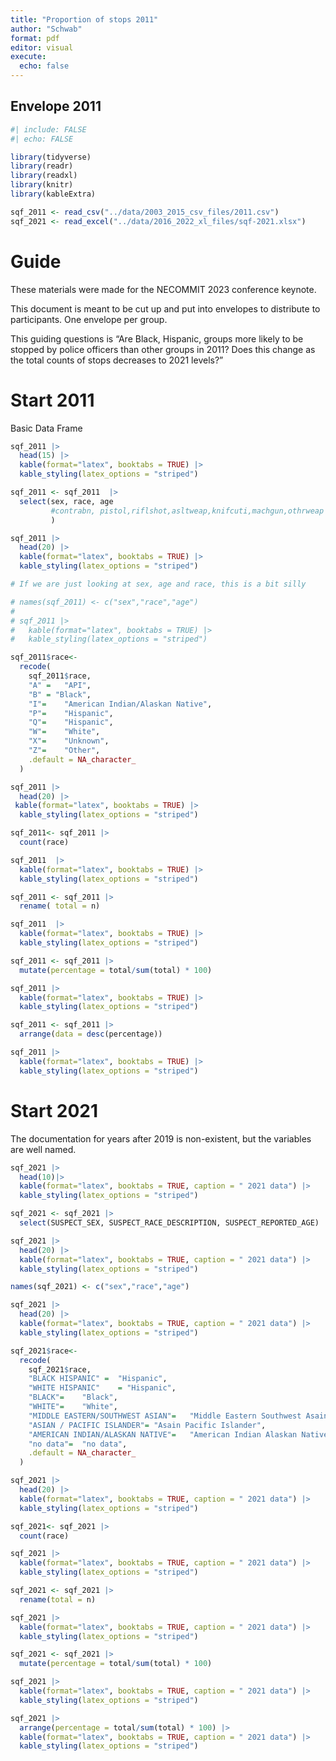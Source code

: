 ```yaml
---
title: "Proportion of stops 2011"
author: "Schwab"
format: pdf
editor: visual
execute: 
  echo: false
---
```


## Envelope 2011

```r
#| include: FALSE
#| echo: FALSE

library(tidyverse)
library(readr)
library(readxl)
library(knitr)
library(kableExtra)

sqf_2011 <- read_csv("../data/2003_2015_csv_files/2011.csv")
sqf_2021 <- read_excel("../data/2016_2022_xl_files/sqf-2021.xlsx")


```

# Guide

These materials were made for the NECOMMIT 2023 conference keynote.

This document is meant to be cut up and put into envelopes to distribute to participants. One envelope per group.

This guiding questions is "Are Black, Hispanic, groups more likely to be stopped by police officers than other groups in 2011? Does this change as the total counts of stops decreases to 2021 levels?"



# Start 2011

\newpage

Basic Data Frame

```r
sqf_2011 |>
  head(15) |>
  kable(format="latex", booktabs = TRUE) |>
  kable_styling(latex_options = "striped")
```

\newpage

```r
sqf_2011 <- sqf_2011  |>
  select(sex, race, age
         #contrabn, pistol,riflshot,asltweap,knifcuti,machgun,othrweap 
         )

sqf_2011 |> 
  head(20) |>
  kable(format="latex", booktabs = TRUE) |>
  kable_styling(latex_options = "striped")
```

\newpage

```r
# If we are just looking at sex, age and race, this is a bit silly

# names(sqf_2011) <- c("sex","race","age") 
# 
# sqf_2011 |> 
#   kable(format="latex", booktabs = TRUE) |>
#   kable_styling(latex_options = "striped")
```



```r

sqf_2011$race<-
  recode(
    sqf_2011$race, 
    "A" =	"API",
    "B"	= "Black",
    "I"=	"American Indian/Alaskan Native",
    "P"=	"Hispanic",
    "Q"=	"Hispanic",
    "W"=	"White",
    "X"=	"Unknown",
    "Z"=	"Other",
    .default = NA_character_
  )

sqf_2011 |> 
  head(20) |>
 kable(format="latex", booktabs = TRUE) |>
  kable_styling(latex_options = "striped")
```

\newpage

```r

sqf_2011<- sqf_2011 |> 
  count(race) 

sqf_2011  |>
  kable(format="latex", booktabs = TRUE) |>
  kable_styling(latex_options = "striped")
```

\newpage

```r
sqf_2011 <- sqf_2011 |>
  rename( total = n)

sqf_2011  |>
  kable(format="latex", booktabs = TRUE) |>
  kable_styling(latex_options = "striped")
```

\newpage

```r

sqf_2011 <- sqf_2011 |> 
  mutate(percentage = total/sum(total) * 100) 

sqf_2011 |> 
  kable(format="latex", booktabs = TRUE) |>
  kable_styling(latex_options = "striped")
```

\newpage

```r

sqf_2011 <- sqf_2011 |> 
  arrange(data = desc(percentage))

sqf_2011 |>
  kable(format="latex", booktabs = TRUE) |>
  kable_styling(latex_options = "striped")
```

\newpage

# Start 2021

The documentation for years after 2019 is non-existent, but the variables are well named.

\newpage
```r
sqf_2021 |>
  head(10)|>
  kable(format="latex", booktabs = TRUE, caption = " 2021 data") |>
  kable_styling(latex_options = "striped")
```

\newpage

```r
sqf_2021 <- sqf_2021 |>
  select(SUSPECT_SEX, SUSPECT_RACE_DESCRIPTION, SUSPECT_REPORTED_AGE)

sqf_2021 |>
  head(20) |>
  kable(format="latex", booktabs = TRUE, caption = " 2021 data") |>
  kable_styling(latex_options = "striped")
```

\newpage

```r
names(sqf_2021) <- c("sex","race","age") 

sqf_2021 |> 
  head(20) |>
  kable(format="latex", booktabs = TRUE, caption = " 2021 data") |>
  kable_styling(latex_options = "striped")
```

\newpage

```r

sqf_2021$race<-
  recode(
    sqf_2021$race,
    "BLACK HISPANIC" =	"Hispanic",
    "WHITE HISPANIC"	= "Hispanic",
    "BLACK"=	"Black",
    "WHITE"=	"White",
    "MIDDLE EASTERN/SOUTHWEST ASIAN"=	"Middle Eastern Southwest Asain",
    "ASIAN / PACIFIC ISLANDER"=	"Asain Pacific Islander",
    "AMERICAN INDIAN/ALASKAN NATIVE"=	"American Indian Alaskan Native",
    "no data"=	"no data",
    .default = NA_character_
  )

sqf_2021 |> 
  head(20) |>
  kable(format="latex", booktabs = TRUE, caption = " 2021 data") |>
  kable_styling(latex_options = "striped")
```

\newpage

```r

sqf_2021<- sqf_2021 |> 
  count(race) 

sqf_2021 |>
  kable(format="latex", booktabs = TRUE, caption = " 2021 data") |>
  kable_styling(latex_options = "striped")
```

\newpage

```r
sqf_2021 <- sqf_2021 |>
  rename(total = n)

sqf_2021 |>
  kable(format="latex", booktabs = TRUE, caption = " 2021 data") |>
  kable_styling(latex_options = "striped")
```

\newpage

```r

sqf_2021 <- sqf_2021 |> 
  mutate(percentage = total/sum(total) * 100) 

sqf_2021 |>
  kable(format="latex", booktabs = TRUE, caption = " 2021 data") |>
  kable_styling(latex_options = "striped")
```

\newpage

```r

sqf_2021 |> 
  arrange(percentage = total/sum(total) * 100) |>
  kable(format="latex", booktabs = TRUE, caption = " 2021 data") |>
  kable_styling(latex_options = "striped")
```
